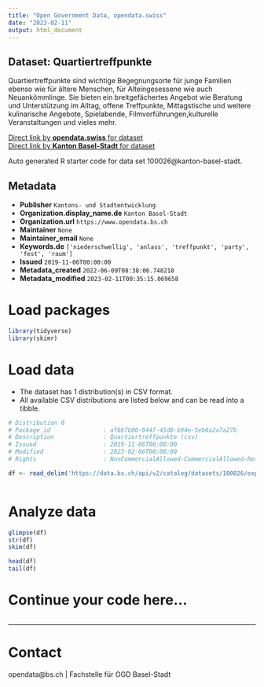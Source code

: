 ```yaml
---
title: "Open Government Data, opendata.swiss"
date: "2023-02-11"
output: html_document
---
```


## Dataset: Quartiertreffpunkte

Quartiertreffpunkte sind wichtige Begegnungsorte für junge Familien ebenso wie für ältere Menschen, für Alteingesessene wie auch Neuankömmlinge. Sie bieten ein breitgefächertes Angebot wie Beratung und Unterstützung im Alltag, offene Treffpunkte, Mittagstische und weitere kulinarische Angebote, Spielabende, Filmvorführungen,kulturelle Veranstaltungen und vieles mehr.

[Direct link by **opendata.swiss** for dataset](https://opendata.swiss/de/dataset/quartiertreffpunkte)<br>
[Direct link by **Kanton Basel-Stadt** for dataset](https://data.bs.ch/explore/dataset/100026/)

Auto generated R starter code for data set 100026@kanton-basel-stadt.

## Metadata

- **Publisher** `Kantons- und Stadtentwicklung`
- **Organization.display_name.de** `Kanton Basel-Stadt`
- **Organization.url** `https://www.opendata.bs.ch`
- **Maintainer** `None`
- **Maintainer_email** `None`
- **Keywords.de** `['niederschwellig', 'anlass', 'treffpunkt', 'party', 'fest', 'raum']`
- **Issued** `2019-11-06T00:00:00`
- **Metadata_created** `2022-06-09T08:38:06.748218`
- **Metadata_modified** `2023-02-11T00:35:15.069658`


# Load packages

```r

library(tidyverse)
library(skimr)

```

# Load data

-   The dataset has 1 distribution(s) in CSV format.
-   All available CSV distributions are listed below and can be read into a tibble.

```r

# Distribution 0
# Package_id               : af667b00-844f-45d8-b94e-5eb6a2a7a27b
# Description              : Quartiertreffpunkte (csv)
# Issued                   : 2019-11-06T00:00:00
# Modified                 : 2023-02-06T00:00:00
# Rights                   : NonCommercialAllowed-CommercialAllowed-ReferenceRequired

df <- read_delim('https://data.bs.ch/api/v2/catalog/datasets/100026/exports/csv')



```

# Analyze data

```r

glimpse(df)
str(df)
skim(df)

head(df)
tail(df)

```

# Continue your code here...

```r

```

------------------------------------------------------------------------

# Contact

opendata@bs.ch | Fachstelle für OGD Basel-Stadt
